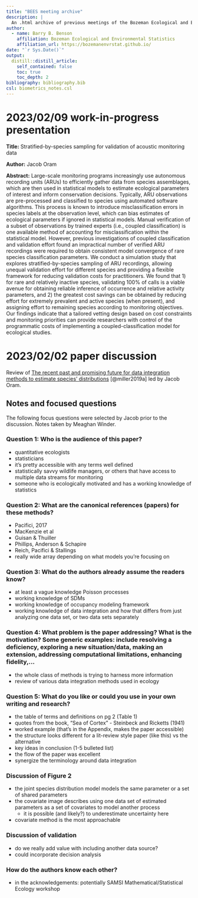 ```yaml
---
title: "BEES meeting archive"
description: |
  An .html archive of previous meetings of the Bozeman Ecological and Environmental Statistics Group
author:
  - name: Barry B. Benson
    affiliation: Bozeman Ecological and Environmental Statistics
    affiliation_url: https://bozemanenvrstat.github.io/
date: "`r Sys.Date()`"
output: 
  distill::distill_article:
    self_contained: false
    toc: true
    toc_depth: 2
bibliography: bibliography.bib
csl: biometrics_notes.csl
---
```


<!-- email: bozemaneestats@gmail.com -->
<!-- pass: bees2023 -->

# 2023/02/09 work-in-progress presentation

__Title:__ Stratified-by-species sampling for validation of acoustic monitoring data

__Author:__ Jacob Oram

__Abstract:__ Large-scale monitoring programs increasingly use autonomous recording units (ARUs) to efficiently gather data from species assemblages, which are then used in statistical models to estimate ecological parameters of interest and inform conservation decisions. Typically, ARU observations are pre-processed and classified to species using automated software algorithms. This process is known to introduce misclassification errors in species labels at the observation level, which can bias estimates of ecological parameters if ignored in statistical models. Manual verification of a subset of observations by trained experts (i.e., coupled classification) is one available method of accounting for misclassification within the statistical model. However, previous investigations of coupled classification and validation effort found an impractical number of verified ARU recordings were required to obtain consistent model convergence of rare species classification parameters. We conduct a simulation study that explores stratified-by-species sampling of ARU recordings, allowing unequal validation effort for different species and providing a flexible framework for reducing validation costs for practitioners. We found that 1) for rare and relatively inactive species, validating 100% of calls is a viable avenue for obtaining reliable inference of occurrence and relative activity parameters, and 2) the greatest cost savings can be obtained by reducing effort for extremely prevalent and active species (when present), and assigning effort to remaining species according to monitoring objectives. Our findings indicate that a tailored vetting design based on cost constraints and monitoring priorities can provide researchers with control of the programmatic costs of implementing a coupled-classification model for ecological studies.

# 2023/02/02 paper discussion

Review of [The recent past and promising future for data integration methods to estimate species' distributions](https://doi.org/10.1111/2041-210X.13110) [@miller2019a] led by Jacob Oram. 

## Notes and focused questions

The following focus questions were selected by Jacob prior to the discussion. Notes taken by Meaghan Winder.

### Question 1: Who is the audience of this paper?

- quantitative ecologists
- statisticians
- it's pretty accessible with any terms well defined
- statistically savvy wildlife managers, or others that have access to multiple data streams for monitoring
- someone who is ecologically motivated and has a working knowledge of statistics

### Question 2: What are the canonical references (papers) for these methods?

- Pacifici, 2017
- MacKenzie et al
- Guisan & Thuiller
- Phillips, Anderson & Schapire
- Reich, Pacifici & Stallings
- really wide array depending on what models you're focusing on 

### Question 3: What do the authors already assume the readers know?

- at least a vague knowledge Poisson processes
- working knowledge of SDMs
- working knowledge of occupancy modeling framework
- working knowledge of data integration and how that differs from just analyzing one data set, or two data sets separately

### Question 4: What problem is the paper addressing? What is the motivation? Some generic examples: include resolving a deficiency, exploring a new situation/data, making an extension, addressing computational limitations, enhancing fidelity,...

- the whole class of methods is trying to harness more information 
- review of various data integration methods used in ecology

### Question 5: What do you like or could you use in your own writing and research?

- the table of terms and definitions on pg 2 (Table 1)
- quotes from the book, "Sea of Cortex" - Steinbeck and Ricketts (1941)
- worked example (that's in the Appendix, makes the paper accessible)
- the structure looks different for a lit-review style paper (like this) vs the alternative
- key ideas in conclusion (1-5 bulleted list)
- the flow of the paper was excellent
- synergize the terminology around data integration

### Discussion of Figure 2

- the joint species distribution model models the same parameter or a set of shared parameters
- the covariate image describes using one data set of estimated parameters as a set of covariates to model another process
  - it is possible (and likely?) to underestimate uncertainty here
- covariate method is the most approachable

### Discussion of validation

- do we really add value with including another data source? 
- could incorporate decision analysis

### How do the authors know each other? 

- in the acknowledgements: potentially SAMSI Mathematical/Statistical Ecology workshop


